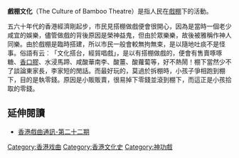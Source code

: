 {{no footnotes|time=2013-05-18}}
{{globalize|time=2013-05-14T03:48:45+00:00}}

'''戲棚文化'''（The Culture of Bamboo Theatre）是指人民在[[戲棚|戲棚]]下的活動。

五六十年代的香港經濟剛起步，市民見搭棚做戲便會很開心，因為是當時一個老少咸宜的娛樂，儘管做戲的背後原因是榮神益鬼，但由於眾樂樂，故後被雅稱作神人同樂。由於戲棚是臨時搭建，所以市民一般會較無拘無束，是以隨地吐痰不是怪事。俗語有云︰「文化搭台，經貿唱戲」，是以有搭棚做戲的，便會有售賣啄啄糖、[[香口膠|香口膠]]、水浸馬蹄、咸酸華南李、酸薑、酸蘿蔔等，好不熱鬧！棚下當然少不了談論東家長，李家短的閒話。而最好玩的，莫過於拆棚時，小孩子爭相跑到棚下，目的是執零錢。原因是小販販賣，很易掉下零錢並滾到棚下，而這正是小孩拾取的零錢。

==延伸閱讀==
*[https://www2.cuhk.edu.hk/corp/Newsletter/v22.pdf 香港戲曲通訊-第二十二期]{{dead link|date=2018年3月 |bot=InternetArchiveBot |fix-attempted=yes }}

[[Category:香港戏曲|Category:香港戏曲]]
[[Category:香港文化史|Category:香港文化史]]
[[Category:神功戲|Category:神功戲]]